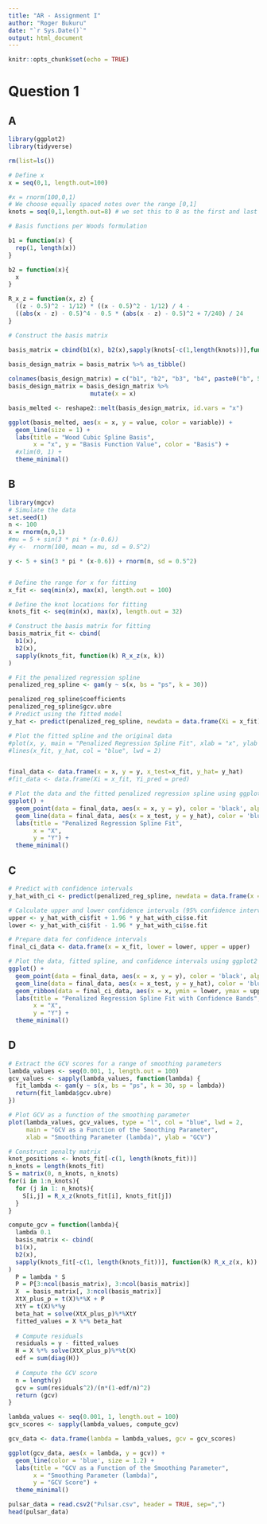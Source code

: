 ```yaml
---
title: "AR - Assignment I"
author: "Roger Bukuru"
date: "`r Sys.Date()`"
output: html_document
---
```


```r
knitr::opts_chunk$set(echo = TRUE)
```

# Question 1

## A

```r
library(ggplot2)
library(tidyverse)

rm(list=ls())

# Define x
x = seq(0,1, length.out=100)

#x = rnorm(100,0,1)
# We choose equally spaced notes over the range [0,1]
knots = seq(0,1,length.out=8) # we set this to 8 as the first and last knots will be removed, so this ensures we are left with 6

# Basis functions per Woods formulation

b1 = function(x) {
  rep(1, length(x))
}

b2 = function(x){
  x
}

R_x_z = function(x, z) {
  ((z - 0.5)^2 - 1/12) * ((x - 0.5)^2 - 1/12) / 4 - 
  ((abs(x - z) - 0.5)^4 - 0.5 * (abs(x - z) - 0.5)^2 + 7/240) / 24
}

# Construct the basis matrix

basis_matrix = cbind(b1(x), b2(x),sapply(knots[-c(1,length(knots))],function(k) R_x_z(x,k)))

basis_design_matrix = basis_matrix %>% as_tibble()
                  
colnames(basis_design_matrix) = c("b1", "b2", "b3", "b4", paste0("b", 5:(4 + length(knots))))
basis_design_matrix = basis_design_matrix %>%
                       mutate(x = x)

basis_melted <- reshape2::melt(basis_design_matrix, id.vars = "x")

ggplot(basis_melted, aes(x = x, y = value, color = variable)) + 
  geom_line(size = 1) + 
  labs(title = "Wood Cubic Spline Basis",
       x = "x", y = "Basis Function Value", color = "Basis") +
  #xlim(0, 1) + 
  theme_minimal()

```

## B

```r
library(mgcv)
# Simulate the data
set.seed(1)
n <- 100
x = rnorm(n,0,1)
#mu = 5 + sin(3 * pi * (x-0.6))
#y <-  rnorm(100, mean = mu, sd = 0.5^2)

y <- 5 + sin(3 * pi * (x-0.6)) + rnorm(n, sd = 0.5^2)


# Define the range for x for fitting
x_fit <- seq(min(x), max(x), length.out = 100)

# Define the knot locations for fitting
knots_fit <- seq(min(x), max(x), length.out = 32)

# Construct the basis matrix for fitting
basis_matrix_fit <- cbind(
  b1(x),
  b2(x),
  sapply(knots_fit, function(k) R_x_z(x, k))
)

# Fit the penalized regression spline
penalized_reg_spline <- gam(y ~ s(x, bs = "ps", k = 30))

penalized_reg_spline$coefficients
penalized_reg_spline$gcv.ubre
# Predict using the fitted model
y_hat <- predict(penalized_reg_spline, newdata = data.frame(Xi = x_fit))

# Plot the fitted spline and the original data
#plot(x, y, main = "Penalized Regression Spline Fit", xlab = "x", ylab = "y", pch = 16)
#lines(x_fit, y_hat, col = "blue", lwd = 2)


final_data <- data.frame(x = x, y = y, x_test=x_fit, y_hat= y_hat)
#fit_data <- data.frame(Xi = x_fit, Yi_pred = pred)

# Plot the data and the fitted penalized regression spline using ggplot2
ggplot() + 
  geom_point(data = final_data, aes(x = x, y = y), color = 'black', alpha = 0.6) +
  geom_line(data = final_data, aes(x = x_test, y = y_hat), color = 'blue', size = 1.2) +
  labs(title = "Penalized Regression Spline Fit",
       x = "X",
       y = "Y") +
  theme_minimal()
```

## C

```r

# Predict with confidence intervals
y_hat_with_ci <- predict(penalized_reg_spline, newdata = data.frame(x = x_fit), se.fit = TRUE)

# Calculate upper and lower confidence intervals (95% confidence intervals)
upper <- y_hat_with_ci$fit + 1.96 * y_hat_with_ci$se.fit
lower <- y_hat_with_ci$fit - 1.96 * y_hat_with_ci$se.fit

# Prepare data for confidence intervals
final_ci_data <- data.frame(x = x_fit, lower = lower, upper = upper)

# Plot the data, fitted spline, and confidence intervals using ggplot2
ggplot() + 
  geom_point(data = final_data, aes(x = x, y = y), color = 'black', alpha = 0.6) +
  geom_line(data = final_data, aes(x = x_test, y = y_hat), color = 'blue', size = 1.2) +
  geom_ribbon(data = final_ci_data, aes(x = x, ymin = lower, ymax = upper), alpha = 0.2, fill = 'blue') +
  labs(title = "Penalized Regression Spline Fit with Confidence Bands",
       x = "X",
       y = "Y") +
  theme_minimal()
```

## D

```r
# Extract the GCV scores for a range of smoothing parameters
lambda_values <- seq(0.001, 1, length.out = 100)
gcv_values <- sapply(lambda_values, function(lambda) {
  fit_lambda <- gam(y ~ s(x, bs = "ps", k = 30, sp = lambda))
  return(fit_lambda$gcv.ubre)
})

# Plot GCV as a function of the smoothing parameter
plot(lambda_values, gcv_values, type = "l", col = "blue", lwd = 2, 
     main = "GCV as a Function of the Smoothing Parameter", 
     xlab = "Smoothing Parameter (lambda)", ylab = "GCV")

```



```r

# Construct penalty matrix
knot_positions <- knots_fit[-c(1, length(knots_fit))]
n_knots = length(knots_fit)
S = matrix(0, n_knots, n_knots)
for(i in 1:n_knots){
  for (j in 1: n_knots){
    S[i,j] = R_x_z(knots_fit[i], knots_fit[j])
  }
}

compute_gcv = function(lambda){
  lambda 0.1
  basis_matrix <- cbind(
  b1(x),
  b2(x),
  sapply(knots_fit[-c(1, length(knots_fit))], function(k) R_x_z(x, k))
)
  P = lambda * S
  P = P[3:ncol(basis_matrix), 3:ncol(basis_matrix)]
  X  = basis_matrix[, 3:ncol(basis_matrix)]
  XtX_plus_p = t(X)%*%X + P 
  XtY = t(X)%*%y
  beta_hat = solve(XtX_plus_p)%*%XtY
  fitted_values = X %*% beta_hat
  
  # Compute residuals
  residuals = y - fitted_values
  H = X %*% solve(XtX_plus_p)%*%t(X)
  edf = sum(diag(H))
  
  # Compute the GCV score
  n = length(y)
  gcv = sum(residuals^2)/(n*(1-edf/n)^2)
  return (gcv)
}

lambda_values <- seq(0.001, 1, length.out = 100)
gcv_scores <- sapply(lambda_values, compute_gcv)

gcv_data <- data.frame(lambda = lambda_values, gcv = gcv_scores)

ggplot(gcv_data, aes(x = lambda, y = gcv)) +
  geom_line(color = 'blue', size = 1.2) +
  labs(title = "GCV as a Function of the Smoothing Parameter",
       x = "Smoothing Parameter (lambda)",
       y = "GCV Score") +
  theme_minimal()

```


```r
pulsar_data = read.csv2("Pulsar.csv", header = TRUE, sep=",")
head(pulsar_data)
```

```r

```